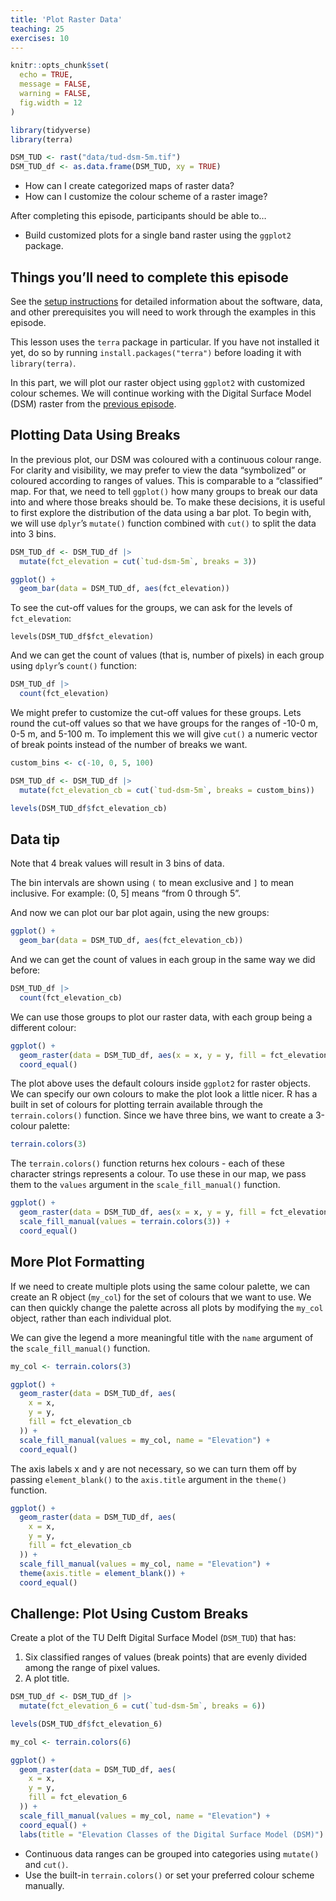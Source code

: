 ```yaml
---
title: 'Plot Raster Data'
teaching: 25
exercises: 10
---
```


```r
knitr::opts_chunk$set(
  echo = TRUE,
  message = FALSE,
  warning = FALSE,
  fig.width = 12
)

library(tidyverse)
library(terra)

DSM_TUD <- rast("data/tud-dsm-5m.tif")
DSM_TUD_df <- as.data.frame(DSM_TUD, xy = TRUE)
```

:::::::::::::::::::::::::::::::::::::: questions 

- How can I create categorized maps of raster data?
- How can I customize the colour scheme of a raster image?

::::::::::::::::::::::::::::::::::::::::::::::::

::::::::::::::::::::::::::::::::::::: objectives

After completing this episode, participants should be able to…

- Build customized plots for a single band raster using the `ggplot2` package.

::::::::::::::::::::::::::::::::::::::::::::::::

::: prereq

# Things you'll need to complete this episode

See the [setup instructions](../learners/setup.md) for detailed information about the software, data, and other prerequisites you will need to work through the examples in this episode.

This lesson uses the `terra` package in particular. If you have not installed it yet, do so by running `install.packages("terra")` before loading it with `library(terra)`.

:::

In this part, we will plot our raster object using `ggplot2` with customized colour schemes. We will continue working with the Digital Surface Model (DSM) raster from the [previous episode](../episodes/13-intro-to-raster-data.Rmd).

## Plotting Data Using Breaks

In the previous plot, our DSM was coloured with a continuous colour range. For clarity and visibility, we may prefer to view the data “symbolized” or coloured according to ranges of values. This is comparable to a “classified” map. For that, we need to tell `ggplot()` how many groups to break our data into and where those breaks should be. To make these decisions, it is useful to first explore the distribution of the data using a bar plot. To begin with, we will use `dplyr`’s `mutate()` function combined with `cut()` to split the data into 3 bins.

```r
DSM_TUD_df <- DSM_TUD_df |>
  mutate(fct_elevation = cut(`tud-dsm-5m`, breaks = 3))

ggplot() +
  geom_bar(data = DSM_TUD_df, aes(fct_elevation))
```

To see the cut-off values for the groups, we can ask for the levels of `fct_elevation`:
```rdsm-fct-levels
levels(DSM_TUD_df$fct_elevation)
```

And we can get the count of values (that is, number of pixels) in each group using `dplyr`’s `count()` function:
```r
DSM_TUD_df |>
  count(fct_elevation)
```

We might prefer to customize the cut-off values for these groups. Lets round the cut-off values so that we have groups for the ranges of -10-0 m, 0-5 m, and 5-100 m. To implement this we will give `cut()` a numeric vector of break points instead of the number of breaks we want.

```r
custom_bins <- c(-10, 0, 5, 100)

DSM_TUD_df <- DSM_TUD_df |>
  mutate(fct_elevation_cb = cut(`tud-dsm-5m`, breaks = custom_bins))

levels(DSM_TUD_df$fct_elevation_cb)
```

::: callout

# Data tip

Note that 4 break values will result in 3 bins of data.

The bin intervals are shown using `(` to mean exclusive and `]` to mean inclusive. For example: (0, 5] means “from 0 through 5”.

:::

And now we can plot our bar plot again, using the new groups:
```r
ggplot() +
  geom_bar(data = DSM_TUD_df, aes(fct_elevation_cb))
```

And we can get the count of values in each group in the same way we did before:
```r
DSM_TUD_df |>
  count(fct_elevation_cb)
```

We can use those groups to plot our raster data, with each group being a different colour:
```r
ggplot() +
  geom_raster(data = DSM_TUD_df, aes(x = x, y = y, fill = fct_elevation_cb)) +
  coord_equal()
```
The plot above uses the default colours inside `ggplot2` for raster objects. We can specify our own colours to make the plot look a little nicer. R has a built in set of colours for plotting terrain available through the `terrain.colors()` function. Since we have three bins, we want to create a 3-colour palette:

```r
terrain.colors(3)
```

The `terrain.colors()` function returns hex colours - each of these character strings represents a colour. To use these in our map, we pass them to the `values` argument in the `scale_fill_manual()` function.
```r
ggplot() +
  geom_raster(data = DSM_TUD_df, aes(x = x, y = y, fill = fct_elevation_cb)) +
  scale_fill_manual(values = terrain.colors(3)) +
  coord_equal()
```

## More Plot Formatting

If we need to create multiple plots using the same colour palette, we can create an R object (`my_col`) for the set of colours that we want to use. We can then quickly change the palette across all plots by modifying the `my_col` object, rather than each individual plot.

We can give the legend a more meaningful title with the `name` argument of the `scale_fill_manual()` function.
```r
my_col <- terrain.colors(3)

ggplot() +
  geom_raster(data = DSM_TUD_df, aes(
    x = x,
    y = y,
    fill = fct_elevation_cb
  )) +
  scale_fill_manual(values = my_col, name = "Elevation") +
  coord_equal()
```
The axis labels x and y are not necessary, so we can turn them off by passing `element_blank()` to the `axis.title` argument in the `theme()` function.
```r
ggplot() +
  geom_raster(data = DSM_TUD_df, aes(
    x = x,
    y = y,
    fill = fct_elevation_cb
  )) +
  scale_fill_manual(values = my_col, name = "Elevation") +
  theme(axis.title = element_blank()) +
  coord_equal()
```


::: challenge

# Challenge: Plot Using Custom Breaks

Create a plot of the TU Delft Digital Surface Model (`DSM_TUD`) that has:

1. Six classified ranges of values (break points) that are evenly divided among the range of pixel values.
3. A plot title.

::: solution

```r
DSM_TUD_df <- DSM_TUD_df |>
  mutate(fct_elevation_6 = cut(`tud-dsm-5m`, breaks = 6))

levels(DSM_TUD_df$fct_elevation_6)

my_col <- terrain.colors(6)

ggplot() +
  geom_raster(data = DSM_TUD_df, aes(
    x = x,
    y = y,
    fill = fct_elevation_6
  )) +
  scale_fill_manual(values = my_col, name = "Elevation") +
  coord_equal() +
  labs(title = "Elevation Classes of the Digital Surface Model (DSM)")
```

:::

:::

::::::::::::::::::::::::::::::::::::: keypoints 

- Continuous data ranges can be grouped into categories using `mutate()` and `cut()`.
- Use the built-in `terrain.colors()` or set your preferred colour scheme manually.

::::::::::::::::::::::::::::::::::::::::::::::::


